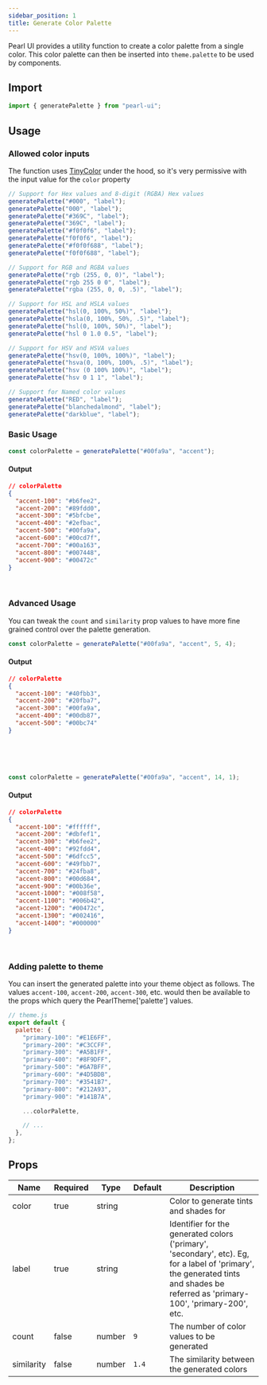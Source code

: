 ```yaml
---
sidebar_position: 1
title: Generate Color Palette
---
```


Pearl UI provides a utility function to create a color palette from a single color. This color palette can then be inserted into `theme.palette` to be used by components.

## Import

```js
import { generatePalette } from "pearl-ui";
```

## Usage

### Allowed color inputs

The function uses [TinyColor](https://github.com/bgrins/TinyColor) under the hood, so it's very permissive with the input value for the `color` property

```js
// Support for Hex values and 8-digit (RGBA) Hex values
generatePalette("#000", "label");
generatePalette("000", "label");
generatePalette("#369C", "label");
generatePalette("369C", "label");
generatePalette("#f0f0f6", "label");
generatePalette("f0f0f6", "label");
generatePalette("#f0f0f688", "label");
generatePalette("f0f0f688", "label");

// Support for RGB and RGBA values
generatePalette("rgb (255, 0, 0)", "label");
generatePalette("rgb 255 0 0", "label");
generatePalette("rgba (255, 0, 0, .5)", "label");

// Support for HSL and HSLA values
generatePalette("hsl(0, 100%, 50%)", "label");
generatePalette("hsla(0, 100%, 50%, .5)", "label");
generatePalette("hsl(0, 100%, 50%)", "label");
generatePalette("hsl 0 1.0 0.5", "label");

// Support for HSV and HSVA values
generatePalette("hsv(0, 100%, 100%)", "label");
generatePalette("hsva(0, 100%, 100%, .5)", "label");
generatePalette("hsv (0 100% 100%)", "label");
generatePalette("hsv 0 1 1", "label");

// Support for Named color values
generatePalette("RED", "label");
generatePalette("blanchedalmond", "label");
generatePalette("darkblue", "label");
```


### Basic Usage

```js
const colorPalette = generatePalette("#00fa9a", "accent");
```

#### Output

```json
// colorPalette
{
  "accent-100": "#b6fee2",
  "accent-200": "#89fdd0",
  "accent-300": "#5bfcbe",
  "accent-400": "#2efbac",
  "accent-500": "#00fa9a",
  "accent-600": "#00cd7f",
  "accent-700": "#00a163",
  "accent-800": "#007448",
  "accent-900": "#00472c"
}
```

<br />

<div style={{ display: "flex", flexDirection: "row", flexWrap: "wrap" }}>
  <PaletteColor colorName="Accent 100" colorValue="#b6fee2" />
  <PaletteColor colorName="Accent 200" colorValue="#89fdd0" />
  <PaletteColor colorName="Accent 300" colorValue="#5bfcbe" />
  <PaletteColor colorName="Accent 400" colorValue="#2efbac" />
  <PaletteColor colorName="Accent 500" colorValue="#00fa9a" />
  <PaletteColor colorName="Accent 600" colorValue="#00cd7f" />
  <PaletteColor colorName="Accent 700" colorValue="#00a163" />
  <PaletteColor colorName="Accent 800" colorValue="#007448" />
  <PaletteColor colorName="Accent 900" colorValue="#00472c" />
</div>

### Advanced Usage

You can tweak the `count` and `similarity` prop values to have more fine grained control over the palette generation.

```js
const colorPalette = generatePalette("#00fa9a", "accent", 5, 4);
```

#### Output

```json
// colorPalette
{
  "accent-100": "#40fbb3",
  "accent-200": "#20fba7",
  "accent-300": "#00fa9a",
  "accent-400": "#00db87",
  "accent-500": "#00bc74"
}
```

<br />

<div style={{ display: "flex", flexDirection: "row", flexWrap: "wrap" }}>
  <PaletteColor colorName="Accent 100" colorValue="#40fbb3" />
  <PaletteColor colorName="Accent 200" colorValue="#20fba7" />
  <PaletteColor colorName="Accent 300" colorValue="#00fa9a" />
  <PaletteColor colorName="Accent 400" colorValue="#00db87" />
  <PaletteColor colorName="Accent 500" colorValue="#00bc74" />
</div>

<br />
<br />

```js
const colorPalette = generatePalette("#00fa9a", "accent", 14, 1);
```

#### Output

```json
// colorPalette
{
  "accent-100": "#ffffff",
  "accent-200": "#dbfef1",
  "accent-300": "#b6fee2",
  "accent-400": "#92fdd4",
  "accent-500": "#6dfcc5",
  "accent-600": "#49fbb7",
  "accent-700": "#24fba8",
  "accent-800": "#00d684",
  "accent-900": "#00b36e",
  "accent-1000": "#008f58",
  "accent-1100": "#006b42",
  "accent-1200": "#00472c",
  "accent-1300": "#002416",
  "accent-1400": "#000000"
}
```

<br />

<div style={{ display: "flex", flexDirection: "row", flexWrap: "wrap" }}>
  <PaletteColor
    colorName="Accent 100"
    colorValue="#ffffff"
    border="1px solid #E4E9F2"
  />
  <PaletteColor colorName="Accent 200" colorValue="#dbfef1" />
  <PaletteColor colorName="Accent 300" colorValue="#b6fee2" />
  <PaletteColor colorName="Accent 400" colorValue="#92fdd4" />
  <PaletteColor colorName="Accent 500" colorValue="#6dfcc5" />
  <PaletteColor colorName="Accent 600" colorValue="#49fbb7" />
  <PaletteColor colorName="Accent 700" colorValue="#24fba8" />
  <PaletteColor colorName="Accent 800" colorValue="#00d684" />
  <PaletteColor colorName="Accent 900" colorValue="#00b36e" />
  <PaletteColor colorName="Accent 1000" colorValue="#008f58" />
  <PaletteColor colorName="Accent 1100" colorValue="#006b42" />
  <PaletteColor colorName="Accent 1200" colorValue="#00472c" />
  <PaletteColor colorName="Accent 1300" colorValue="#002416" />
  <PaletteColor colorName="Accent 1400" colorValue="#000000" />
</div>

### Adding palette to theme

You can insert the generated palette into your theme object as follows. The values `accent-100`, `accent-200`, `accent-300`, etc. would then be available to the props which query the <t>PearlTheme['palette']</t> values.

```js
// theme.js
export default {
  palette: {
    "primary-100": "#E1E6FF",
    "primary-200": "#C3CCFF",
    "primary-300": "#A5B1FF",
    "primary-400": "#8F9DFF",
    "primary-500": "#6A7BFF",
    "primary-600": "#4D5BDB",
    "primary-700": "#3541B7",
    "primary-800": "#212A93",
    "primary-900": "#141B7A",

    ...colorPalette,

    // ...
  },
};
```

## Props

| Name       | Required | Type          | Default | Description                                                                                                                                                                       |
| ---------- | -------- | ------------- | ------- | --------------------------------------------------------------------------------------------------------------------------------------------------------------------------------- |
| color      | true     | <t>string</t> |         | Color to generate tints and shades for                                                                                                                                            |
| label      | true     | <t>string</t> |         | Identifier for the generated colors ('primary', 'secondary', etc). Eg, for a label of 'primary', the generated tints and shades be referred as 'primary-100', 'primary-200', etc. |
| count      | false    | <t>number</t> | `9`     | The number of color values to be generated                                                                                                                                        |
| similarity | false    | <t>number</t> | `1.4`   | The similarity between the generated colors                                                                                                                                       |
